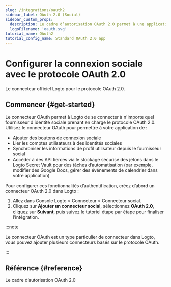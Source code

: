 ```yaml
---
slug: /integrations/oauth2
sidebar_label: OAuth 2.0 (Social)
sidebar_custom_props:
  description: Le cadre d’autorisation OAuth 2.0 permet à une application tierce d’obtenir un accès limité à un service HTTP.
  logoFilename: 'oauth.svg'
tutorial_name: OAuth2
tutorial_config_name: Standard OAuth 2.0 app
---
```




# Configurer la connexion sociale avec le protocole OAuth 2.0

Le connecteur officiel Logto pour le protocole OAuth 2.0.

<GuideTip />

## Commencer \{#get-started}

Le connecteur OAuth permet à Logto de se connecter à n'importe quel fournisseur d'identité sociale prenant en charge le protocole OAuth 2.0. Utilisez le connecteur OAuth pour permettre à votre application de :

- Ajouter des boutons de connexion sociale
- Lier les comptes utilisateurs à des identités sociales
- Synchroniser les informations de profil utilisateur depuis le fournisseur social
- Accéder à des API tierces via le stockage sécurisé des jetons dans le Logto Secret Vault pour des tâches d’automatisation (par exemple, modifier des Google Docs, gérer des événements de calendrier dans votre application)

Pour configurer ces fonctionnalités d’authentification, créez d’abord un connecteur OAuth 2.0 dans Logto :

1. Allez dans <CloudLink to="/connectors/social">Console Logto > Connecteur > Connecteur social</CloudLink>.
2. Cliquez sur **Ajouter un connecteur social**, sélectionnez **OAuth 2.0**, cliquez sur **Suivant**, puis suivez le tutoriel étape par étape pour finaliser l’intégration.

:::note

Le connecteur OAuth est un type particulier de connecteur dans Logto, vous pouvez ajouter plusieurs connecteurs basés sur le protocole OAuth.

:::

<Integration />

## Référence \{#reference}

<Url href="https://www.rfc-editor.org/rfc/rfc6749">Le cadre d’autorisation OAuth 2.0</Url>
